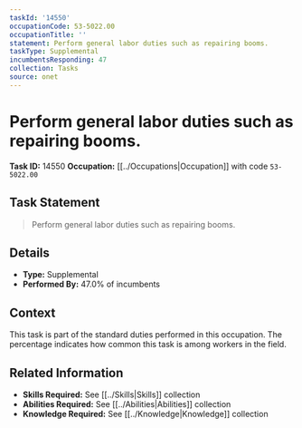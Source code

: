 ```yaml
---
taskId: '14550'
occupationCode: 53-5022.00
occupationTitle: ''
statement: Perform general labor duties such as repairing booms.
taskType: Supplemental
incumbentsResponding: 47
collection: Tasks
source: onet
---
```

# Perform general labor duties such as repairing booms.

**Task ID:** 14550
**Occupation:** [[../Occupations|Occupation]] with code `53-5022.00`

## Task Statement

> Perform general labor duties such as repairing booms.

## Details

- **Type:** Supplemental
- **Performed By:** 47.0% of incumbents

## Context

This task is part of the standard duties performed in this occupation. The percentage indicates how common this task is among workers in the field.

## Related Information

- **Skills Required:** See [[../Skills|Skills]] collection
- **Abilities Required:** See [[../Abilities|Abilities]] collection
- **Knowledge Required:** See [[../Knowledge|Knowledge]] collection
